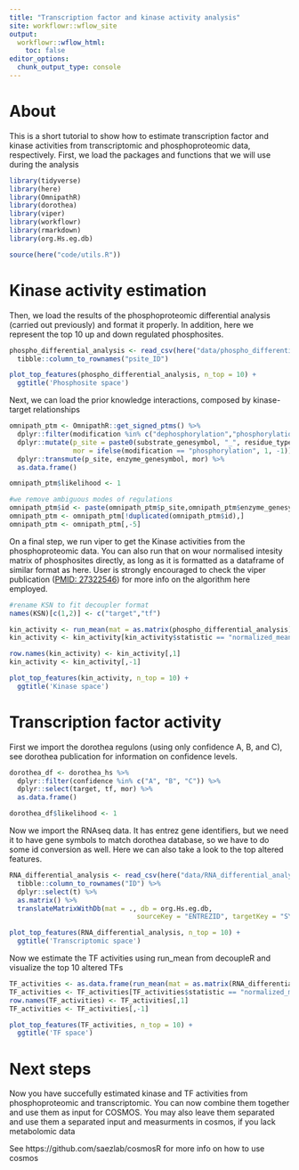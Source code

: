 ```yaml
---
title: "Transcription factor and kinase activity analysis"
site: workflowr::wflow_site
output:
  workflowr::wflow_html:
    toc: false
editor_options:
  chunk_output_type: console
---
```


# About

This is a short tutorial to show how to estimate transcription factor and kinase activities from transcriptomic and phosphoproteomic data, respectively. First, we load the packages and functions that we will use during the analysis

```r
library(tidyverse)
library(here)
library(OmnipathR)
library(dorothea)
library(viper)
library(workflowr)
library(rmarkdown)
library(org.Hs.eg.db)

source(here("code/utils.R"))
```


# Kinase activity estimation

Then, we load the results of the phosphoproteomic differential analysis (carried out previously) and format it properly. In addition, here we represent the top 10 up and down regulated phosphosites.

```r
phospho_differential_analysis <- read_csv(here("data/phospho_differential_analysis.csv")) %>%
  tibble::column_to_rownames("psite_ID")

plot_top_features(phospho_differential_analysis, n_top = 10) +
  ggtitle('Phosphosite space')
```

Next, we can load the prior knowledge interactions, composed by kinase-target relationships

```r
omnipath_ptm <- OmnipathR::get_signed_ptms() %>%
  dplyr::filter(modification %in% c("dephosphorylation","phosphorylation")) %>%
  dplyr::mutate(p_site = paste0(substrate_genesymbol, "_", residue_type, residue_offset),
                mor = ifelse(modification == "phosphorylation", 1, -1)) %>%
  dplyr::transmute(p_site, enzyme_genesymbol, mor) %>%
  as.data.frame()

omnipath_ptm$likelihood <- 1

#we remove ambiguous modes of regulations
omnipath_ptm$id <- paste(omnipath_ptm$p_site,omnipath_ptm$enzyme_genesymbol,sep ="")
omnipath_ptm <- omnipath_ptm[!duplicated(omnipath_ptm$id),]
omnipath_ptm <- omnipath_ptm[,-5]
```

On a final step, we run viper to get the Kinase activities from the phosphoproteomic data. You can also run that on wour normalised intesity matrix of phosphosites directly, as long as it is formatted as a dataframe of similar format as here. User is strongly encouraged to check the viper publication ([PMID: 27322546](https://pubmed.ncbi.nlm.nih.gov/27322546/)) for more info on the algorithm here employed.

```r
#rename KSN to fit decoupler format
names(KSN)[c(1,2)] <- c("target","tf")

kin_activity <- run_mean(mat = as.matrix(phospho_differential_analysis),network = KSN, times = 1000)
kin_activity <- kin_activity[kin_activity$statistic == "normalized_mean",c(2,4,5)]

row.names(kin_activity) <- kin_activity[,1]
kin_activity <- kin_activity[,-1]
```

```r
plot_top_features(kin_activity, n_top = 10) +
  ggtitle('Kinase space')
```

# Transcription factor activity

First we import the dorothea regulons (using only confidence A, B, and C), see dorothea publication for information on confidence levels.

```r
dorothea_df <- dorothea_hs %>%
  dplyr::filter(confidence %in% c("A", "B", "C")) %>%
  dplyr::select(target, tf, mor) %>%
  as.data.frame()

dorothea_df$likelihood <- 1
```

Now we import the RNAseq data. It has entrez gene identifiers, but we need it to have gene symbols to match dorothea database, so we have to do some id conversion as well. Here we can also take a look to the top altered features.

```r
RNA_differential_analysis <- read_csv(here("data/RNA_differential_analysis.csv")) %>%
  tibble::column_to_rownames("ID") %>%
  dplyr::select(t) %>%
  as.matrix() %>%
  translateMatrixWithDb(mat = ., db = org.Hs.eg.db, 
                                sourceKey = "ENTREZID", targetKey = "SYMBOL")

plot_top_features(RNA_differential_analysis, n_top = 10) +
  ggtitle('Transcriptomic space')
```

Now we estimate the TF activities using run_mean from decoupleR and visualize the top 10 altered TFs

```r
TF_activities <- as.data.frame(run_mean(mat = as.matrix(RNA_differential_analysis), network = dorothea_df, times = 1000))
TF_activities <- TF_activities[TF_activities$statistic == "normalized_mean",c(2,4,5)]
row.names(TF_activities) <- TF_activities[,1]
TF_activities <- TF_activities[,-1]
```

```r
plot_top_features(TF_activities, n_top = 10) +
  ggtitle('TF space')
```

# Next steps

Now you have succefully estimated kinase and TF activities from phosphoproteomic and transcriptomic. You can now combine them together and use them as input for COSMOS. You may also leave them separated and use them a separated input and measurments in cosmos, if you lack metabolomic data

See https://github.com/saezlab/cosmosR for more info on how to use cosmos
